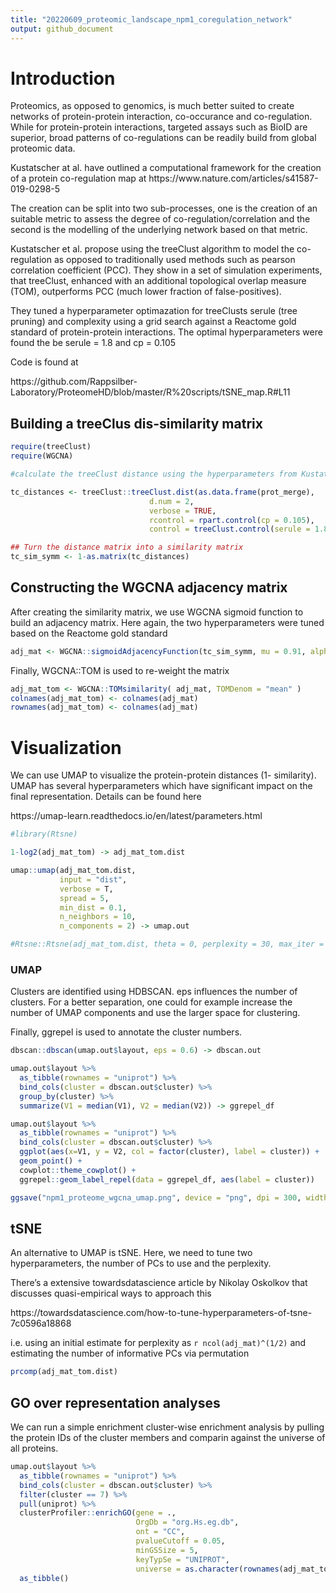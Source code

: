 ```yaml
---
title: "20220609_proteomic_landscape_npm1_coregulation_network"
output: github_document
---
```


# Introduction

Proteomics, as opposed to genomics, is much better suited to create networks of protein-protein interaction, co-occurance and co-regulation. While for protein-protein interactions, targeted assays such as BioID are superior, broad patterns of co-regulations can be readily build from global proteomic data. 

Kustatscher at al. have outlined a computational framework for the creation of a protein co-regulation map at https://www.nature.com/articles/s41587-019-0298-5

The creation can be split into two sub-processes, one is the creation of an suitable metric to assess the degree of co-regulation/correlation and the second is the modelling of the underlying network based on that metric.

Kustatscher et al. propose using the treeClust algorithm to model the co-regulation as opposed to traditionally used methods such as pearson correlation coefficient (PCC). They show in a set of simulation experiments, that treeClust, enhanced with an additional topological overlap measure (TOM), outperforms PCC (much lower fraction of false-positives).

They tuned a hyperparameter optimazation for treeClusts serule (tree pruning) and complexity using a grid search against a Reactome gold standard of protein-protein interactions. The optimal hyperparameters were found the be serule = 1.8 and cp = 0.105

Code is found at 

https://github.com/Rappsilber-Laboratory/ProteomeHD/blob/master/R%20scripts/tSNE_map.R#L11

## Building a treeClus dis-similarity matrix

```r
require(treeClust)
require(WGCNA)

#calculate the treeClust distance using the hyperparameters from Kustatscher et al.

tc_distances <- treeClust::treeClust.dist(as.data.frame(prot_merge),
                               d.num = 2,
                               verbose = TRUE,
                               rcontrol = rpart.control(cp = 0.105),
                               control = treeClust.control(serule = 1.8) )

## Turn the distance matrix into a similarity matrix
tc_sim_symm <- 1-as.matrix(tc_distances)
```

## Constructing the WGCNA adjacency matrix

After creating the similarity matrix, we use WGCNA sigmoid function to build an adjacency matrix. Here again, the two hyperparameters were tuned based on the Reactome gold standard

```r
adj_mat <- WGCNA::sigmoidAdjacencyFunction(tc_sim_symm, mu = 0.91, alpha = 37)
```

Finally, WGCNA::TOM is used to re-weight the matrix

```r
adj_mat_tom <- WGCNA::TOMsimilarity( adj_mat, TOMDenom = "mean" )
colnames(adj_mat_tom) <- colnames(adj_mat)
rownames(adj_mat_tom) <- colnames(adj_mat)
```

# Visualization

We can use UMAP to visualize the protein-protein distances (1- similarity). UMAP has several hyperparameters which have significant impact on the final representation. Details can be found here

https://umap-learn.readthedocs.io/en/latest/parameters.html



```r
#library(Rtsne)

1-log2(adj_mat_tom) -> adj_mat_tom.dist

umap::umap(adj_mat_tom.dist, 
           input = "dist", 
           verbose = T, 
           spread = 5, 
           min_dist = 0.1, 
           n_neighbors = 10, 
           n_components = 2) -> umap.out

#Rtsne::Rtsne(adj_mat_tom.dist, theta = 0, perplexity = 30, max_iter = 1000, is_distance = T) -> t_sne.out
```


### UMAP

Clusters are identified using HDBSCAN. eps influences the number of clusters. For a better separation, one could for example increase the number of UMAP components and use the larger space for clustering. 

Finally, ggrepel is used to annotate the cluster numbers.

```r

dbscan::dbscan(umap.out$layout, eps = 0.6) -> dbscan.out

umap.out$layout %>% 
  as_tibble(rownames = "uniprot") %>% 
  bind_cols(cluster = dbscan.out$cluster) %>% 
  group_by(cluster) %>% 
  summarize(V1 = median(V1), V2 = median(V2)) -> ggrepel_df

umap.out$layout %>% 
  as_tibble(rownames = "uniprot") %>% 
  bind_cols(cluster = dbscan.out$cluster) %>% 
  ggplot(aes(x=V1, y = V2, col = factor(cluster), label = cluster)) +
  geom_point() +
  cowplot::theme_cowplot() +
  ggrepel::geom_label_repel(data = ggrepel_df, aes(label = cluster))

ggsave("npm1_proteome_wgcna_umap.png", device = "png", dpi = 300, width = 8, height = 6)
```


## tSNE

An alternative to UMAP is tSNE. Here, we need to tune two hyperparameters, the number of PCs to use and the perplexity. 

There's a extensive towardsdatascience article by Nikolay Oskolkov that discusses quasi-empirical ways to approach this

https://towardsdatascience.com/how-to-tune-hyperparameters-of-tsne-7c0596a18868

i.e. using an initial estimate for perplexity as `r ncol(adj_mat)^(1/2)` and estimating the number of informative PCs via permutation

```r
prcomp(adj_mat_tom.dist)
```



## GO over representation analyses

We can run a simple enrichment cluster-wise enrichment analysis by pulling the protein IDs of the cluster members and comparin against the universe of all proteins.

```r
umap.out$layout %>% 
  as_tibble(rownames = "uniprot") %>% 
  bind_cols(cluster = dbscan.out$cluster) %>% 
  filter(cluster == 7) %>% 
  pull(uniprot) %>% 
  clusterProfiler::enrichGO(gene = ., 
                            OrgDb = "org.Hs.eg.db", 
                            ont = "CC", 
                            pvalueCutoff = 0.05, 
                            minGSSize = 5, 
                            keyTypSe = "UNIPROT", 
                            universe = as.character(rownames(adj_mat_tom))) %>% 
  as_tibble()
```

